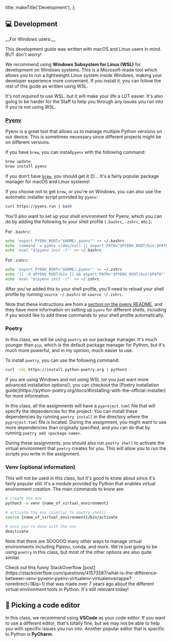 
  title: makeTitle('Development'),
};

## 💻 Development

<Alert mdx type="warning">
__For Windows users:__

This development guide was written with macOS and Linux users in mind. BUT don't worry!

We recommend using **Windows Subsystem for Linux (WSL)** for development on Windows systems. This is a Microsoft-made tool which allows you to run a lightweight Linux system inside Windows, making your developer experience more convenient.
If you install it, you can follow the rest of this guide as written using WSL.

It's not *required* to use WSL, but it will make your life a LOT easier. It's also going to be harder for the Staff to help you through any issues you run into if you're not using WSL.

</Alert>

<Alert mdx type="warning">

### [Pyenv](https://github.com/pyenv/pyenv)

Pyenv is a great tool that allows us to manage multiple Python versions on 
our device. This is sometimes necessary since different projects might be on
different versions.

If you have `brew`, you can install`pyenv` with the following command:

```bash
brew update
brew install pyenv
```

If you don't have [`brew`](https://brew.sh/), you should get it 🙃... It's a fairly popular package manager for macOS and Linux systems!

If you choose not to get `brew`, or you're on Windows, you can also use the automatic installer script provided by `pyenv`:

```bash
curl https://pyenv.run | bash
```

You'll also want to set up your shell environment for Pyenv, which you can do by adding the following to your shell profile (`.bashrc`, `.zshrc`, etc.):

For `.bashrc`:

```bash
echo 'export PYENV_ROOT="$HOME/.pyenv"' >> ~/.bashrc
echo 'command -v pyenv >/dev/null || export PATH="$PYENV_ROOT/bin:$PATH"' >> ~/.bashrc
echo 'eval "$(pyenv init -)"' >> ~/.bashrc
```

For `.zshrc`:
```bash
echo 'export PYENV_ROOT="$HOME/.pyenv"' >> ~/.zshrc
echo '[[ -d $PYENV_ROOT/bin ]] && export PATH="$PYENV_ROOT/bin:$PATH"' >> ~/.zshrc
echo 'eval "$(pyenv init -)"' >> ~/.zshrc
```

After you've added this to your shell profile, you'll need to reload your shell profile by running `source ~/.bashrc` or `source ~/.zshrc`.

Note that these instructions are from a [section on the pyenv README](https://github.com/pyenv/pyenv?tab=readme-ov-file#set-up-your-shell-environment-for-pyenv),
and they have more information on setting up `pyenv` for different shells, including if you would like to add these commands to your shell profile automatically.

### Poetry

In this class, we will be using `poetry` as our package manager. It's much younger than `pip`, which is the default package manager for Python, but it's much more powerful, and in my opinion, much easier to use.

To install `poetry`, you can use the following command:

```bash
curl -sSL https://install.python-poetry.org | python3 -
```

<Alert mdx>
If you are using Windows and not using WSL (or you just want more advanced installation options!), you can checkout the [Poetry installation guide](https://python-poetry.org/docs/#installing-with-the-official-installer) for more information.
</Alert>

In this class, all the assignments will have a `pyproject.toml` file that will specify the dependencies for the project. You can install these dependencies by running `poetry install` in the directory where the `pyproject.toml` file is located.
During the assignment, you might want to use more dependencies than originally specified, and you can do that by running `poetry add <package-name>`.

During these assignments, you should also run `poetry shell` to activate the virtual environment that `poetry` creates for you. This will allow you to run the scripts you write in the assignment.

### Venv (optional information)

This will not be used in this class, but it's good to know about since it's fairly popular still. It's a module provided by Python that enables virtual environment creation. The main commands to know are:

```bash
# create the env
python3 -m venv {name_of_virtual_environment}

# activate the env (similar to poetry shell)
source {name_of_virtual_environment}/bin/activate

# once you're done with the env
deactivate
```

Note that there are SOOOOO many other ways to manage virtual environments including Pipenv, conda, and more. We're just going to be using `poetry` in this class, but most of the other options are also quite similar.

<Alert mdx>
Check out this funny StackOverflow [post](https://stackoverflow.com/questions/41573587/what-is-the-difference-between-venv-pyvenv-pyenv-virtualenv-virtualenvwrappe?noredirect=1&lq=1) that was made over 7 years ago about the different virtual environment tools in Python. It's still relevant today!
</Alert>

## 📝 Picking a code editor

In this class, we recommend using **VSCode** as your code editor. If you want to use a different editor, that's totally fine, but we may not be able to help you with specific issues you run into.
Another popular editor that is specific to Python is **PyCharm**.
